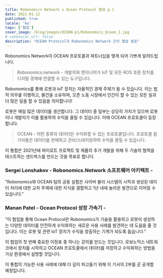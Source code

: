 ```yaml
---
title: Robonomics Network x Ocean Protocol 협업 p.1
date: 2021-01-12
published: true
locale: 'ko'
tags: ['협업']
cover_image: /blog/images/OCEAN-p1/Robonomics_Ocean_1.jpg
# canonical_url: false
description: "OCEAN Protocol과 Robonomics Network 간의 협업 발표"
---
```


Robonomics Network이 OCEAN 프로토콜과 파트너십을 맺게 되어 기쁘게 알려드립니다.

> Robonomics.network - 개발자와 엔지니어가 IoT 및 모든 ROS 호환 장치를 디지털 경제에 연결할 수 있는 도구입니다.

Robonomics를 통해 로봇과 IoT 장치는 자율적인 경제 주체가 될 수 있습니다. 이는 법적 의무를 이행하고, 물건을 소유하며, 오픈 노동 시장에서 인간이 할 수 있는 모든 일과 더 많은 일을 할 수 있음을 의미합니다!

로봇은 매일 많은 데이터를 생산합니다. 그 데이터 중 일부는 상당히 가치가 있으며 로봇이나 개발자가 이를 활용하여 수익을 올릴 수 있습니다. 이때 OCEAN 프로토콜이 등장합니다.

> OCEAN - 어떤 종류의 데이터든 수익화할 수 있는 프로토콜입니다. 프로토콜 참가자들은 데이터를 판매하고 관리/스테이킹하여 수익을 올릴 수 있습니다.

이 통합은 2021년에 파이로트 프로젝트 및 제품의 추가 개발을 위해 두 기술의 협력을 테스트하는 샌드박스를 만드는 것을 목표로 합니다.

<TextCard image="/avatars/Sergei-Lonshakov.jpg" back="transparent">

### Sergei Lonshakov - Robonomics.Network 소프트웨어 아키텍트 - 

"Robonomics와 OCEAN 팀의 공동 실험은 사이버 물리 시스템의 시작과 생성된 데이터 처리에 대한 교차 주제에 대한 지식을 결합하고 1년 내에 놀라운 발견으로 이어질 수 있습니다."

</TextCard>

<TextCard image="/avatars/Manan-Patel.jpg" back="transparent">

### Manan Patel - Ocean Protocol 성장 가속기 - 

"이 협업을 통해 Ocean Protocol은 Robonomics가 기술을 활용하고 로봇이 생성하는 다양한 데이터를 안전하게 수익화하는 새로운 사용 사례를 발견하는 데 도움을 줄 것입니다. 이는 로봇 및 관련 IoT 장치가 수익을 창출하는 기계가 되도록 돕습니다."

</TextCard>

이 협업의 첫 번째 중요한 이정표 중 하나는 강의를 만드는 것입니다.
로보노믹스 네트워크에서 장치를 시작하고 OCEAN 프로토콜에서 데이터를 저장하고 수익화하는 방법을 가상 환경에서 설명할 것입니다.

이 통합의 가능한 사용 사례에 대해 더 깊이 파고들기 위해 이 기사의 2부를 곧 공개할 예정입니다.